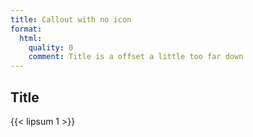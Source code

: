```yaml
---
title: Callout with no icon
format:
  html: 
    quality: 0
    comment: Title is a offset a little too far down
---
```


::: {.callout-note icon="false"}

## Title

{{< lipsum 1 >}}

:::